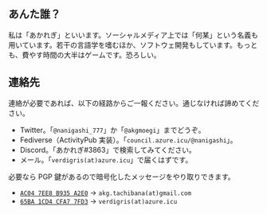 ## あんた誰？

私は「あかれぎ」といいます。ソーシャルメディア上では「何某」という名義も用いています。若干の言語学を嗜むほか、ソフトウェ開発もしています。もっとも、費やす時間の大半はゲームです。恐ろしい。

## 連絡先

連絡が必要であれば、以下の経路からご一報ください。通じなければ諦めてください。

- Twitter。「`@nanigashi_777`」か「`@akgmoegi`」までどうぞ。
- Fediverse（ActivityPub 実装）。「`council.azure.icu/@nanigashi`」。
- Discord。「あかれぎ#3863」で検索してみてください。
- メール。「`verdigris(at)azure.icu`」で届くはずです。

必要なら PGP 鍵があるので暗号化したメッセージをやり取りできます。

- [`AC04 7EE8 B935 A2E0`](https://static.azure.icu/keys/AC04_7EE8_B935_A2E0.asc) → `akg.tachibana(at)gmail.com`
- [`65BA 1CD4 CFA7 7FD3`](https://static.azure.icu/keys/65BA_1CD4_CFA7_7FD3.asc) → `verdigris(at)azure.icu`
